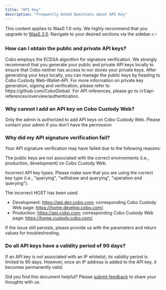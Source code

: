 ```yaml
---
title: "API Key"
description: "Frequently Asked Questions about API Key"
---
```

<Note>This content applies to WaaS 1.0 only. We highly recommend that you upgrade to [WaaS 2.0](/v2/guides/overview/introduction).</Note>
<Tip> Navigate to your desired sections via the sidebar   👉 </Tip>

### How can I obtain the public and private API keys?
<Expandable title="Answer">
      <ResponseField >
      Cobo employs the ECDSA algorithm for signature verification. We strongly recommend that you generate your public and private API keys locally to ensure that Cobo neither has access to nor stores your private keys. After generating your keys locally, you can manage the public keys by heading to Cobo Custody Web-Wallet-API. For more information on private key generation, signing and verification, please refer to https://github.com/CoboGlobal/. For API references, please go to /v1/api-references/overview/authentication.
      </ResponseField>
  </Expandable>

### Why cannot I add an API key on Cobo Custody Web?
<Expandable title="Answer">
      <ResponseField >
      Only the admin is authorized to add API keys on Cobo Custody Web. Please contact your admin if you don't have the permission
      </ResponseField>
  </Expandable>

### Why did my API signature verification fail?
<Expandable title="Answer">
      <ResponseField >
      Your API signature verification may have failed due to the following reasons:

The public keys are not associated with the correct environments (i.e., production, development) on Cobo Custody Web.

Incorrect API key types. Please make sure that you are using the correct key type (i.e., "querying", "withdraw and querying", "operation and querying").

The incorrect HOST has been used.
- Development: https://api.dev.cobo.com; corresponding Cobo Custody Web page: https://home.develop.cobo.com/.
- Production: https://api.cobo.com; corresponding Cobo Custody Web page: https://home.custody.cobo.com/.

If the issue still persists, please provide us with the parameters and return values for troubleshooting.
      </ResponseField>
  </Expandable>


### Do all API keys have a validity period of 90 days?
<Expandable title="Answer">
      <ResponseField >
      If an API key is not associated with an IP whitelist, its validity period is limited to 90 days. However, once an IP address is added to the API key, it becomes permanently valid.
      </ResponseField>
  </Expandable>

<Tip>Did you find this document helpful? Please [submit feedback](https://forms.zohopublic.com/cobo/form/DocumentFeedbackForm/formperma/QvLOhxJv1_JMsJ-1dleZ8Itb_7rzN-LtgvsDdxosoVI) to share your thoughts with us.</Tip>